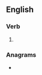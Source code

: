 ==English==

===Verb===
{{head|en|verb form}}

# {{en-past of|remigrate}}

===Anagrams===
* {{anagrams|en|a=adeegimrrt|get married}}